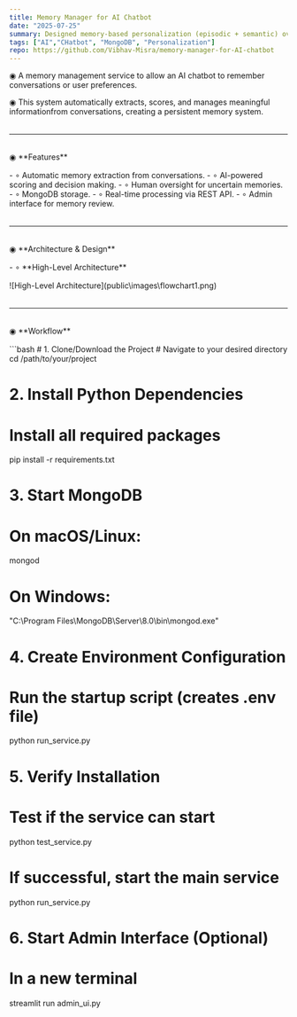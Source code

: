 ```yaml
---
title: Memory Manager for AI Chatbot
date: "2025-07-25"
summary: Designed memory‑based personalization (episodic + semantic) over MongoDB; improved continuity and engagement.
tags: ["AI","CHatbot", "MongoDB", "Personalization"]
repo: https://github.com/Vibhav-Misra/memory-manager-for-AI-chatbot
---
```


◉ A memory management service to allow an AI chatbot to remember conversations or user preferences.

◉ This system automatically extracts, scores, and manages meaningful informationfrom conversations, creating a persistent memory system.
<p style="margin-top:2rem;"></p>

---

<p style="margin-top:2rem;"></p>
◉ **Features**
<p style="margin-top:1rem;"></p>
- ∘ Automatic memory extraction from conversations.
- ∘ AI-powered scoring and decision making.
- ∘ Human oversight for uncertain memories.
- ∘ MongoDB storage.
- ∘ Real-time processing via REST API.
- ∘ Admin interface for memory review.
<p style="margin-top:2rem;"></p>

---

<p style="margin-top:2rem;"></p>
◉ **Architecture & Design**
<p style="margin-top:1rem;"></p>
- ∘ **High-Level Architecture**
<p style="margin-top:1rem;"></p>
![High-Level Architecture](public\images\flowchart1.png)
<p style="margin-top:2rem;"></p>

---

<p style="margin-top:2rem;"></p>
◉ **Workflow**
<p style="margin-top:1rem;"></p>
```bash
# 1. Clone/Download the Project
# Navigate to your desired directory
cd /path/to/your/project

# 2. Install Python Dependencies
# Install all required packages
pip install -r requirements.txt

# 3. Start MongoDB
# On macOS/Linux:
mongod

# On Windows:
"C:\Program Files\MongoDB\Server\8.0\bin\mongod.exe"

# 4. Create Environment Configuration
# Run the startup script (creates .env file)
python run_service.py

# 5. Verify Installation
# Test if the service can start
python test_service.py

# If successful, start the main service
python run_service.py

# 6. Start Admin Interface (Optional)
# In a new terminal
streamlit run admin_ui.py
